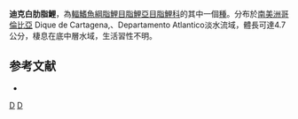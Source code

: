 {{Speciesbox 
| taxon = Argopleura diquensis
| status = NE
| status_system = IUCN3.1
| authority =  [[Eigenmann|Eigenmann]], 1913
| synonyms =*''Bryconamericus diquensis''<br /><small>Eigenmann, 1913</small>
}}
'''迪克白肋脂鯉'''，為[[輻鰭魚綱|輻鰭魚綱]][[脂鯉目|脂鯉目]][[脂鯉亞目|脂鯉亞目]][[脂鯉科|脂鯉科]]的其中一個[[種|種]]。分布於[[南美洲|南美洲]][[哥倫比亞|哥倫比亞]] Dique de Cartagena,、Departamento Atlantico淡水流域，體長可達4.7公分，棲息在底中層水域，生活習性不明。

==参考文献==
{{refbegin}}
*{{FishBase_species|genus=Argopleura|species=diquensis |year=2014|month=1}}
{{refend}}
{{Taxonbar|from=Q5539200}}

[[Category:白肋脂鯉屬|D]]
[[Category:1913年描述的鱼类|D]]


{{魚類小作品}}